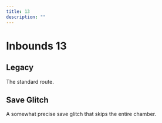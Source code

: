 ```yaml
---
title: 13
description: ""
---
```


# Inbounds 13


<Tabs queryString="tab" defaultValue="beginner" className="tabs tabs--block">
<TabItem value="beginner" label="Beginner" attributes={{className: "beginner"}}>

## Legacy

The standard route.

<YouTube url="https://youtu.be/x39hmpQG6Is"/>

</TabItem>
<TabItem value="intermediate" label="Intermediate" attributes={{className: "intermediate"}}>

## Save Glitch

A somewhat precise save glitch that skips the entire chamber. 

<YouTube url="https://youtu.be/vNUVbdKAtwM"/>

</TabItem>
</Tabs>
